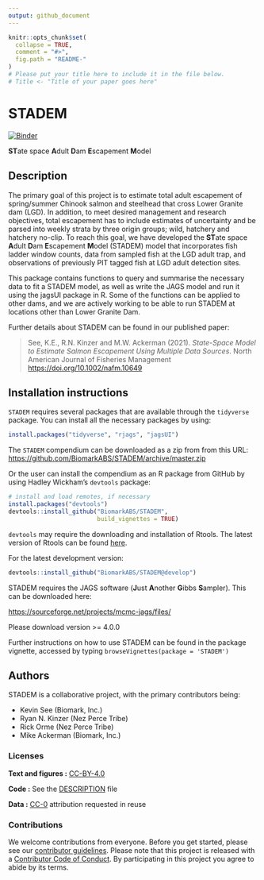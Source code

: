 ```yaml
---
output: github_document
---
```


<!-- README.md is generated from README.Rmd. Please edit that file -->

```r
knitr::opts_chunk$set(
  collapse = TRUE,
  comment = "#>",
  fig.path = "README-"
)
# Please put your title here to include it in the file below.
# Title <- "Title of your paper goes here"
```

# STADEM

[![Binder](https://mybinder.org/badge_logo.svg)](https://mybinder.org/v2/gh/BiomarkABS/STADEM/master?urlpath=rstudio)

**ST**ate space **A**dult **D**am **E**scapement **M**odel

## Description

The primary goal of this project is to estimate total adult escapement of spring/summer Chinook salmon and steelhead that cross Lower Granite dam (LGD). In addition, to meet desired management and research objectives, total escapement has to include estimates of uncertainty and be parsed into weekly strata by three origin groups; wild, hatchery and hatchery no-clip. To reach this goal, we have developed the **ST**ate space **A**dult **D**am **E**scapement **M**odel (STADEM) model that incorporates fish ladder window counts, data from sampled fish at the LGD adult trap, and observations of previously PIT tagged fish at LGD adult detection sites.

This package contains functions to query and summarise the necessary data to fit a STADEM model, as well as write the JAGS model and run it using the jagsUI package in R. Some of the functions can be applied to other dams, and we are actively working to be able to run STADEM at locations other than Lower Granite Dam.

Further details about STADEM can be found in our published paper:

> See, K.E., R.N. Kinzer and M.W. Ackerman (2021). _State-Space Model to Estimate Salmon Escapement Using Multiple Data Sources_. North American Journal of Fisheries Management <https://doi.org/10.1002/nafm.10649>

## Installation instructions

`STADEM` requires several packages that are available through the `tidyverse` package. You can install all the necessary packages by using:
  
```r
install.packages("tidyverse", "rjags", "jagsUI")
```

The `STADEM` compendium can be downloaded as a zip from from this URL: <https://github.com/BiomarkABS/STADEM/archive/master.zip>

Or the user can install the compendium as an R package from GitHub by using Hadley Wickham's `devtools` package:

```r
# install and load remotes, if necessary
install.packages("devtools")
devtools::install_github("BiomarkABS/STADEM", 
                         build_vignettes = TRUE)
```

`devtools` may require the downloading and installation of Rtools. The latest version of Rtools can be found [here](https://cran.r-project.org/bin/windows/Rtools/).

For the latest development version:

```r
devtools::install_github("BiomarkABS/STADEM@develop")
```

STADEM requires the JAGS software (**J**ust **A**nother **G**ibbs **S**ampler). This can be downloaded here:
  
[https://sourceforge.net/projects/mcmc-jags/files/](https://sourceforge.net/projects/mcmc-jags/files/)
  
Please download version >= 4.0.0

Further instructions on how to use STADEM can be found in the package vignette, accessed by typing `browseVignettes(package = 'STADEM')`

## Authors

STADEM is a collaborative project, with the primary contributors being:
  
* Kevin See (Biomark, Inc.)
* Ryan N. Kinzer (Nez Perce Tribe)
* Rick Orme (Nez Perce Tribe)
* Mike Ackerman (Biomark, Inc.)


### Licenses

**Text and figures :**  [CC-BY-4.0](http://creativecommons.org/licenses/by/4.0/)

**Code :** See the [DESCRIPTION](DESCRIPTION) file

**Data :** [CC-0](http://creativecommons.org/publicdomain/zero/1.0/) attribution requested in reuse

### Contributions

We welcome contributions from everyone. Before you get started, please see our [contributor guidelines](CONTRIBUTING.md). Please note that this project is released with a [Contributor Code of Conduct](CONDUCT.md). By participating in this project you agree to abide by its terms.

